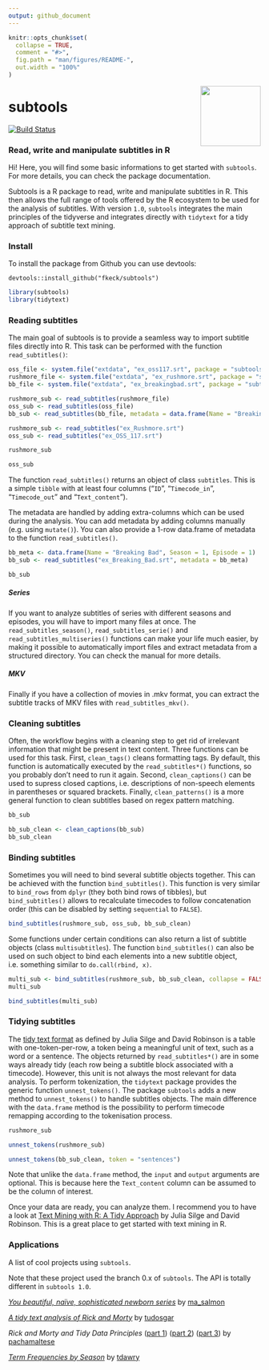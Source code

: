 ```yaml
---
output: github_document
---
```


<!-- README.md is generated from README.Rmd. Please edit that file -->

```r
knitr::opts_chunk$set(
  collapse = TRUE,
  comment = "#>",
  fig.path = "man/figures/README-",
  out.width = "100%"
)
```

<img src="man/figures/subtools.png" width="120" align="right" />

# subtools
[![Build Status](https://travis-ci.org/fkeck/subtools.svg?branch=master)](https://travis-ci.org/fkeck/subtools)

### Read, write and manipulate subtitles in R

Hi! Here, you will find some basic informations to get started with `subtools`. For more details, you can check the package documentation.

Subtools is a R package to read, write and manipulate subtitles in R. This then allows the full range of tools offered by the R ecosystem to be used for the analysis of subtitles. With version `1.0`, `subtools` integrates the main principles of the tidyverse and integrates directly with `tidytext` for a tidy approach of subtitle text mining.

### Install
To install the package from Github you can use devtools:

    devtools::install_github("fkeck/subtools")


```r
library(subtools)
library(tidytext)
```


### Reading subtitles

The main goal of subtools is to provide a seamless way to import subtitle files directly into R. This task can be performed with the function `read_subtitles()`:


```r
oss_file <- system.file("extdata", "ex_oss117.srt", package = "subtools")
rushmore_file <- system.file("extdata", "ex_rushmore.srt", package = "subtools")
bb_file <- system.file("extdata", "ex_breakingbad.srt", package = "subtools")

rushmore_sub <- read_subtitles(rushmore_file)
oss_sub <- read_subtitles(oss_file)
bb_sub <- read_subtitles(bb_file, metadata = data.frame(Name = "Breaking Bad", Season = 1, Episode = 1))

```

```r
rushmore_sub <- read_subtitles("ex_Rushmore.srt")
oss_sub <- read_subtitles("ex_OSS_117.srt")

```


```r
rushmore_sub

oss_sub
```

The function `read_subtitles()` returns an object of class `subtitles`. This is a simple `tibble` with at least four columns ("`ID`", "`Timecode_in`", "`Timecode_out`" and "`Text_content`").

The metadata are handled by adding extra-columns which can be used during the analysis. You can add metadata by adding columns manually (e.g. using `mutate()`). You can also provide a 1-row data.frame of metadata to the function `read_subtitles()`.

```r
bb_meta <- data.frame(Name = "Breaking Bad", Season = 1, Episode = 1)
bb_sub <- read_subtitles("ex_Breaking_Bad.srt", metadata = bb_meta)
```

```r
bb_sub
```


##### Series

If you want to analyze subtitles of series with different seasons and episodes, you will have to import many files at once. The `read_subtitles_season()`, `read_subtitles_serie()` and `read_subtitles_multiseries()` functions can make your life much easier, by making it possible to automatically import files and extract metadata from a structured directory. You can check the manual for more details.

##### MKV

Finally if you have a collection of movies in .mkv format, you can extract the subtitle tracks of MKV files with `read_subtitles_mkv()`.


### Cleaning subtitles

Often, the workflow begins with a cleaning step to get rid of irrelevant information that might be present in text content. Three functions can be used for this task. First, `clean_tags()` cleans formatting tags. By default, this function is automatically executed by the `read_subtitles*()` functions, so you probably don't need to run it again. Second, `clean_captions()` can be used to supress closed captions, i.e. descriptions of non-speech elements in parentheses or squared brackets. Finally, `clean_patterns()` is a more general function to clean subtitles based on regex pattern matching.

```r
bb_sub

bb_sub_clean <- clean_captions(bb_sub)
bb_sub_clean
```


### Binding subtitles

Sometimes you will need to bind several subtitle objects together. This can be achieved with the function `bind_subtitles()`. This function is very similar to `bind_rows` from `dplyr` (they both bind rows of tibbles), but `bind_subtitles()` allows to recalculate timecodes to follow concatenation order (this can be disabled by setting `sequential` to `FALSE`).

```r
bind_subtitles(rushmore_sub, oss_sub, bb_sub_clean)
```


Some functions under certain conditions can also return a list of subtitle objects (class `multisubtitles`). The function `bind_subtitles()` can also be used on such object to bind each elements into a new subtitle object, i.e. something similar to `do.call(rbind, x)`.

```r
multi_sub <- bind_subtitles(rushmore_sub, bb_sub_clean, collapse = FALSE, sequential = FALSE)
multi_sub

bind_subtitles(multi_sub)
```



### Tidying subtitles
The [tidy text format](https://www.tidytextmining.com/tidytext.html) as defined by Julia Silge and David Robinson is a table with one-token-per-row, a token being a meaningful unit of text, such as a word or a sentence. The objects returned by `read_subtitles*()` are in some ways already tidy (each row being a subtitle block associated with a timecode). However, this unit is not always the most relevant for data analysis. To perform tokenization, the `tidytext` package provides the generic function `unnest_tokens()`. The package `subtools` adds a new method to `unnest_tokens()` to handle subtitles objects. The main difference with the `data.frame` method is the possibility to perform timecode remapping according to the tokenisation process.

```r
rushmore_sub

unnest_tokens(rushmore_sub)

unnest_tokens(bb_sub_clean, token = "sentences")
```

Note that unlike the `data.frame` method, the `input` and `output` arguments are optional. This is because here the `Text_content` column can be assumed to be the column of interest.

Once your data are ready, you can analyze them. I recommend you to have a look at [Text Mining with R: A Tidy Approach](https://www.tidytextmining.com/) by Julia Silge and David Robinson. This is a great place to get started with text mining in R.


### Applications
A list of cool projects using `subtools`.

Note that these project used the branch 0.x of `subtools`. The API is totally different in `subtools 1.0`.

[*You beautiful, naïve, sophisticated newborn series*](http://www.masalmon.eu/2017/11/05/newborn-serie/)
by [ma_salmon](https://twitter.com/ma_salmon)

[*A tidy text analysis of Rick and Morty*](http://tamaszilagyi.com/blog/a-tidy-text-analysis-of-rick-and-morty/)
by [tudosgar](https://twitter.com/tudosgar) 

*Rick and Morty and Tidy Data Principles*
([part 1](http://pacha.hk/2017-10-13_rick_and_morty_tidy_data.html))
([part 2](http://pacha.hk/2017-10-22_rick_and_morty_tidy_data_2.html))
([part 3](http://pacha.hk/2017-11-06_rick_and_morty_tidy_data_3.html))
by [pachamaltese](https://twitter.com/pachamaltese)

[*Term Frequencies by Season*](https://twitter.com/tdawry/status/919055698427809792)
by [tdawry](https://twitter.com/tdawry)







